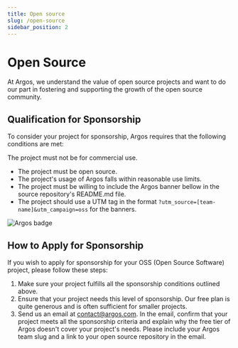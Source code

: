 ```yaml
---
title: Open source
slug: /open-source
sidebar_position: 2
---
```


# Open Source

At Argos, we understand the value of open source projects and want to do our part in fostering and supporting the growth of the open source community.

## Qualification for Sponsorship

To consider your project for sponsorship, Argos requires that the following conditions are met:

The project must not be for commercial use.

- The project must be open source.
- The project's usage of Argos falls within reasonable use limits.
- The project must be willing to include the Argos banner bellow in the source repository's README.md file.
- The project should use a UTM tag in the format `?utm_source=[team-name]&utm_campaign=oss` for the banners.

<div style={{ textAlign: "center" }}>
  <img src="https://argos-ci.com/badge-large.svg" alt="Argos badge" />
</div>

## How to Apply for Sponsorship

If you wish to apply for sponsorship for your OSS (Open Source Software) project, please follow these steps:

1. Make sure your project fulfills all the sponsorship conditions outlined above.
2. Ensure that your project needs this level of sponsorship. Our free plan is quite generous and is often sufficient for smaller projects.
3. Send us an email at [contact@argos.com](mailto:contact@argos.com). In the email, confirm that your project meets all the sponsorship criteria and explain why the free tier of Argos doesn't cover your project's needs. Please include your Argos team slug and a link to your open source repository in the email.
